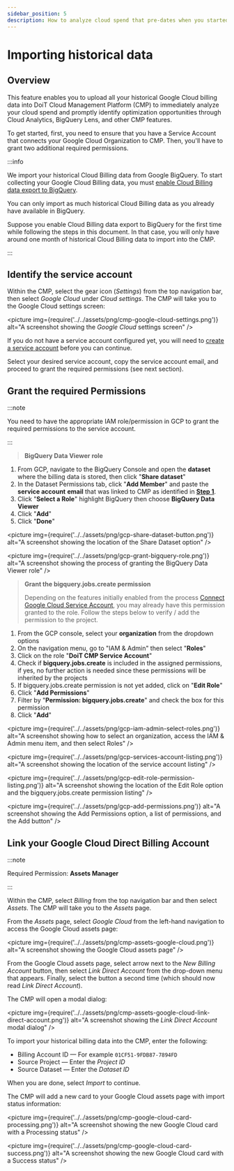 ```yaml
---
sidebar_position: 5
description: How to analyze cloud spend that pre-dates when you started using the CMP
---
```


# Importing historical data

## Overview

This feature enables you to upload all your historical Google Cloud billing data into DoiT Cloud Management Platform (CMP) to immediately analyze your cloud spend and promptly identify optimization opportunities through Cloud Analytics, BigQuery Lens, and other CMP features.

To get started, first, you need to ensure that you have a Service Account that connects your Google Cloud Organization to CMP. Then, you'll have to grant two additional required permissions.

:::info

We import your historical Cloud Billing data from Google BigQuery. To start collecting your Google Cloud Billing data, you must [enable Cloud Billing data export to BigQuery](https://cloud.google.com/billing/docs/how-to/export-data-bigquery-setup).

You can only import as much historical Cloud Billing data as you already have available in BigQuery.

Suppose you enable Cloud Billing data export to BigQuery for the first time while following the steps in this document. In that case, you will only have around one month of historical Cloud Billing data to import into the CMP.

:::

## Identify the service account

Within the CMP, select the gear icon (_Settings_) from the top navigation bar, then select _Google Cloud_ under _Cloud settings_. The CMP will take you to the Google Cloud settings screen:

<picture
  img={require('../../assets/png/cmp-google-cloud-settings.png')}
  alt="A screenshot showing the _Google Cloud_ settings screen"
/>

If you do not have a service account configured yet, you will need to [create a service account](connect-google-cloud-service-account.mdx) before you can continue.

Select your desired service account, copy the service account email, and proceed to grant the required permissions (see next section).

## Grant the required Permissions

:::note

You need to have the appropriate IAM role/permission in GCP to grant the required permissions to the service account.

:::

> **BigQuery Data Viewer role**

1. From GCP, navigate to the BigQuery Console and open the **dataset** where the billing data is stored, then click "**Share dataset**"
2. In the Dataset Permissions tab, click "**Add Member**" and paste the **service account** **email** that was linked to CMP as identified in [**Step 1**](import-historical-billing-data.mdx#step-1-identify-the-service-account-linked-to-cmp).
3. Click "**Select a Role**" highlight BigQuery then choose **BigQuery Data Viewer**
4. Click "**Add**"
5. Click "**Done**"

<picture
  img={require('../../assets/png/gcp-share-dataset-button.png')}
  alt="A screenshot showing the location of the Share Dataset option"
/>

<picture
  img={require('../../assets/png/gcp-grant-bigquery-role.png')}
  alt="A screenshot showing the process of granting the BigQuery Data Viewer role"
/>

> **Grant the bigquery.jobs.create permission**
>
> Depending on the features initially enabled from the process [Connect Google Cloud Service Account](https://help.doit-intl.com/google-cloud/connect-google-cloud-service-account), you may already have this permission granted to the role. Follow the steps below to verify / add the permission to the project.

1. From the GCP console, select your **organization** from the dropdown options
2. On the navigation menu, go to "IAM & Admin" then select "**Roles**"
3. Click on the role "**DoiT CMP Service Account**"
4. Check if **bigquery.jobs.create** is included in the assigned permissions, if yes, no further action is needed since these permissions will be inherited by the projects
5. If bigquery.jobs.create permission is not yet added, click on "**Edit Role**"
6. Click "**Add Permissions**"
7. Filter by "**Permission: bigquery.jobs.create**" and check the box for this permission
8. Click "**Add**"

<picture
  img={require('../../assets/png/gcp-iam-admin-select-roles.png')}
  alt="A screenshot showing how to select an organization, access the IAM & Admin menu item, and then select Roles"
/>

<picture
  img={require('../../assets/png/gcp-services-account-listing.png')}
  alt="A screenshot showing the location of the service account listing"
/>

<picture
  img={require('../../assets/png/gcp-edit-role-permission-listing.png')}
  alt="A screenshot showing the location of the Edit Role option and the bigquery.jobs.create permission listing"
/>

<picture
  img={require('../../assets/png/gcp-add-permissions.png')}
  alt="A screenshot showing the Add Permissions option, a list of permissions, and the Add button"
/>

## Link your Google Cloud Direct Billing Account

:::note

Required Permission: **Assets Manager**

:::

Within the CMP, select _Billing_ from the top navigation bar and then select _Assets_. The CMP will take you to the _Assets_ page.

From the _Assets_ page, select _Google Cloud_ from the left-hand navigation to access the Google Cloud assets page:

<picture
  img={require('../../assets/png/cmp-assets-google-cloud.png')}
  alt="A screenshot showing the Google Cloud assets page"
/>

From the Google Cloud assets page, select arrow next to the _New Billing Account_ button, then select _Link Direct Account_ from the drop-down menu that appears. Finally, select the button a second time (which should now read _Link Direct Account_).

The CMP will open a modal dialog:

<picture
  img={require('../../assets/png/cmp-assets-google-cloud-link-direct-account.png')}
  alt="A screenshot showing the _Link Direct Account_ modal dialog"
/>

To import your historical billing data into the CMP, enter the following:

- Billing Account ID &mdash; For example `01CF51-9FDB87-7894FD`
- Source Project &mdash; Enter the _Project ID_
- Source Dataset &mdash; Enter the _Dataset ID_

When you are done, select _Import_ to continue.

The CMP will add a new card to your Google Cloud assets page with import status information:

<picture
  img={require('../../assets/png/cmp-google-cloud-card-processing.png')}
  alt="A screenshot showing the new Google Cloud card with a Processing status"
/>

<picture
  img={require('../../assets/png/cmp-google-cloud-card-success.png')}
  alt="A screenshot showing the new Google Cloud card with a Success status"
/>
